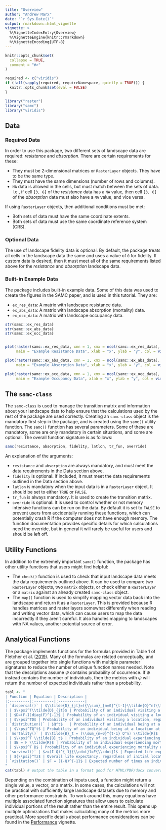 ```yaml
---
title: "Overview"
author: "Andrew Marx"
date: "`r Sys.Date()`"
output: rmarkdown::html_vignette
vignette: >
  %\VignetteIndexEntry{Overview}
  %\VignetteEngine{knitr::rmarkdown}
  %\VignetteEncoding{UTF-8}
---
```


```r
knitr::opts_chunk$set(
  collapse = TRUE,
  comment = "#>"
)

required <- c("viridis")
if (!all(sapply(required, requireNamespace, quietly = TRUE))) {
  knitr::opts_chunk$set(eval = FALSE)
}

library("raster")
library("samc")
library("viridis")
```

## Data

### Required Data

In order to use this package, two different sets of landscape data are required: *resistance* and *absorption*. There are certain requirements for these:

* They must be 2-dimensional matrices or `RasterLayer` objects. They have to be the same type.
* They must have the same dimensions (number of rows and columns).
* `NA` data is allowed in the cells, but must match between the sets of data. I.e., if cell `[3, 6]` of the *resistance* data has a `NA` value, then cell `[3, 6]` of the *absorption* data must also have a `NA` value, and vice versa.

If using `RasterLayer` objects, then additional conditions must be met:

* Both sets of data must have the same coordinate extents.
* Both sets of data must use the same coordinate reference system (CRS).


### Optional Data

The use of landscape fidelity data is optional. By default, the package treats all cells in the landscape data the same and uses a value of `0` for fidelity. If custom data is desired, then it must meet all of the same requirements listed above for the *resistance* and *absorption* landscape data.


### Built-in Example Data

The package includes built-in example data. Some of this data was used to create the figures in the SAMC paper, and is used in this tutorial. They are:

* `ex_res_data`: A matrix with landscape resistance data.
* `ex_abs_data`: A matrix with landscape absorption (mortality) data.
* `ex_occ_data`: A matrix with landscape occupancy data.

```r
str(samc::ex_res_data)
str(samc::ex_abs_data)
str(samc::ex_occ_data)


plot(raster(samc::ex_res_data, xmn = 1, xmx = ncol(samc::ex_res_data), ymn = 1, ymx = nrow(samc::ex_res_data)),
     main = "Example Resistance Data", xlab = "x", ylab = "y", col = viridis(256))

plot(raster(samc::ex_abs_data, xmn = 1, xmx = ncol(samc::ex_abs_data), ymn = 1, ymx = nrow(samc::ex_abs_data)),
     main = "Example Absorption Data", xlab = "x", ylab = "y", col = viridis(256))

plot(raster(samc::ex_occ_data, xmn = 1, xmx = ncol(samc::ex_occ_data), ymn = 1, ymx = nrow(samc::ex_occ_data)),
     main = "Example Occupancy Data", xlab = "x", ylab = "y", col = viridis(256))
```


## The `samc-class`

The `samc-class` is used to manage the transition matrix and information about your landscape data to help ensure that the calculations used by the rest of the package are used correctly. Creating an `samc-class` object is the mandatory first step in the package, and is created using the `samc()` utility function. The `samc()` function has several parameters. Some of these are mandatory, some are only mandatory in certain situations, and some are optional. The overall function signature is as follows:
```r
samc(resistance, absorption, fidelity, latlon, tr_fun, override)
```

An explanation of the arguments:

* `resistance` and `absorption` are always mandatory, and must meet the data requirements in the Data section above.
* `fidelity` is optional. If included, it must meet the data requirements outlined in the Data section above.
* `latlon` is mandatory when the input data is in a `RasterLayer` object. It should be set to either `TRUE` or `FALSE`.
* `tr_fun` is always mandatory. It is used to create the transition matrix.
* `override` is optional. It is used to control whether or not memory intensive functions can be run on the data. By default it is set to `FALSE` to prevent users from accidentally running these functions, which can potentially crash R if the computer does not have enough memory. The function documentation provides specific details for which calculations need the override, but in general it will rarely be useful for users and should be left off.


## Utility Functions

In addition to the extremely important `samc()` function, the package has other utility functions that users might find helpful:

- The `check()` function is used to check that input landscape data meets the data requirements outlined above. It can be used to compare two `RasterLayer` objects, two `matrix` objects, or check either a `RasterLayer` or a `matrix` against an already created `samc-class` object.
- The `map()` function is used to simplify mapping vector data back into the landscape and return it as a `RasterLayer`. This is provided because R handles matrices and raster layers somewhat differently when reading and writing vector data, which can cause users to map the data incorrectly if they aren't careful. It also handles mapping to landscapes with NA values, another potential source of error.


## Analytical Functions

The package implements functions for the formulas provided in Table 1 of Fletcher et al. ([2019](https://onlinelibrary.wiley.com/doi/full/10.1111/ele.13333)). Many of the formulas are related conceptually, and are grouped together into single functions with multiple parameter signatures to reduce the number of unique function names needed. Note that the descriptions assume $\psi$ contains probability of occurrence. If $\psi$ instead contains the number of individuals, then the metrics with $\psi$ will return the number of expected individuals rather than a probability.

```r
tabl <- "
| Function | Equation | Description |
|:---------|:---------|:------------|
| `dispersal()` | $\\tilde{D}_{jt}=({\\sum}_{n=0}^{t-1}\\tilde{Q}^n)\\tilde{q}_j$ | Probability of an individual visiting a location, if starting at any other location, before or at time *t* |
| | $\\psi^T\\tilde{D}_{jt}$ | Probability of an individual visiting a location, before or at time *t*, regardless of initial location |
| | $D=(F-I)diag(F)^{-1}$ | Probability of an individual visiting a location |
| | $\\psi^TD$ | Probability of an individual visiting a location, regardless of initial location |
| `distribution()` | $Q^t$   | Probability of an individual being at a location at time *t* |
| | $\\psi^TQ^t$ | Probability of an individual being at a location at time *t*, regardless of initial location |
| `mortality()` | $\\tilde{B}_t = (\\sum_{n=0}^{t-1} Q^n) \\tilde{R}$ | Probability of an individual experiencing mortality at a location before or at time *t* |
| | $\\psi^T \\tilde{B}_t$ | Probability of an individual experiencing mortality at a location, before or at time *t*, regardless of initial location |
| | $B = F \\tilde{R}$ | Probability of an individual experiencing mortality at a location |
| | $\\psi^T B$ | Probability of an individual experiencing mortality at a location, regardless of initial location |
| `survival()` | $z=(I-Q)^{-1}{\\cdot}1=F{\\cdot}1$ | Expected life expectancy of an individual |
| | ${\\psi}^Tz$ | Overall life expectancy, regardless of initial location |
| `visitation()` | $F = (I-Q)^{-1}$ | Expected number of times an individual visits a location |
"
cat(tabl) # output the table in a format good for HTML/PDF/docx conversion
```

Depending on the combination of inputs used, a function might return a single value, a vector, or a matrix. In some cases, the calculations will not be practical with sufficiently large landscape datasets due to memory and other performance constraints. To work around this, many equations have multiple associated function signatures that allow users to calculate individual portions of the result rather than the entire result. This opens up multiple optimizations that makes calculating many of the metrics more practical. More specific details about performance considerations can be found in the [Performance](performance.html) vignette.
